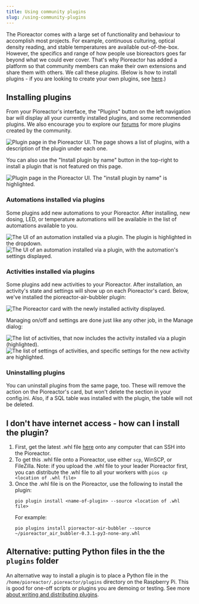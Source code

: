 ```yaml
---
title: Using community plugins
slug: /using-community-plugins
---
```



The Pioreactor comes with a large set of functionality and behaviour to accomplish most projects. For example, continuous culturing, optical density reading, and stable temperatures are available out-of-the-box. However, the specifics and range of how people use bioreactors goes far beyond what we could ever cover. That's why Pioreactor has added a platform so that community members can make their own extensions and share them with others. We call these _plugins._ (Below is how to install plugins - if you are looking to create your own plugins, see [here](/developer-guide/plugin-as-python-package).)

<TOCInline toc={toc} />

## Installing plugins

From your Pioreactor's interface, the "Plugins" button on the left navigation bar will display all your currently installed plugins, and some recommended plugins. We also encourage you to explore our [forums](https://forum.pioreactor.com/) for more plugins created by the community.

![Plugin page in the Pioreactor UI. The page shows a list of plugins, with a description of the plugin under each one.](/img/user-guide/plugin_page.png)

You can also use the "Install plugin by name" button in the top-right to install a plugin that is not featured on this page.

![Plugin page in the Pioreactor UI. The "install plugin by name" is highlighted.](/img/user-guide/plugin_page_button_highlight.png)


### Automations installed via plugins

Some plugins add new automations to your Pioreactor. After installing, new dosing, LED, or temperature automations will be available in the list of automations available to you.

![The UI of an automation installed via a plugin. The plugin is highlighted in the dropdown.](/img/user-guide/custom_automation_plugin.png)
![The UI of an automation installed via a plugin, with the automation's settings displayed.](/img/user-guide/custom_automation_plugin2.png)

### Activities installed via plugins

Some plugins add new activities to your Pioreactor.  After installation, an activity's state and settings will show up on each Pioreactor's card. Below, we've installed the pioreactor-air-bubbler plugin:

![The Pioreactor card with the newly installed activity displayed.](/img/user-guide/custom_job_plugin.png)

Managing on/off and settings are done just like any other job, in the Manage dialog:

![The list of activities, that now includes the activity installed via a plugin (highlighted).](/img/user-guide/custom_job_plugin2.png)
![The list of settings of activities, and specific settings for the new activity are highlighted.](/img/user-guide/custom_job_plugin3.png)

### Uninstalling plugins

You can uninstall plugins from the same page, too. These will remove the action on the Pioreactor's card, but won't delete the section in your config.ini. Also, if a SQL table was installed with the plugin, the table will not be deleted.

## I don't have internet access - how can I install the plugin?

 1. First, get the latest .whl file [here](https://pypi.org/) onto any computer that can SSH into the Pioreactor.
 2. To get this .whl file onto a Pioreactor, use either `scp`, WinSCP, or FileZilla. Note: if you upload the .whl file to your leader Pioreactor first, you can distribute the .whl file to all your workers with `pios cp <location of .whl file>`
 3. Once the .whl file is on the Pioreactor, use the following to install the plugin:
    ```
    pio plugin install <name-of-plugin> --source <location of .whl file>
    ```
    For example:
    ```
    pio plugins install pioreactor-air-bubbler --source ~/pioreactor_air_bubbler-0.3.1-py3-none-any.whl
    ```

## Alternative: putting Python files in the the `plugins` folder

An alternative way to install a plugin is to place a Python file in the `/home/pioreactor/.pioreactor/plugins` directory on the Raspberry Pi. This is good for one-off scripts or plugins you are demoing or testing. See more [about writing and distributing plugins](/developer-guide/intro-plugins).